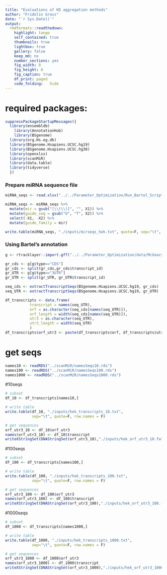 ```yaml
---
title: "Evaluations of KD aggregation methods"
author: "Fridolin Gross"
date: "`r Sys.Date()`"
output:
  rmdformats::readthedown:
    highlight: tango
    self_contained: true
    thumbnails: true
    lightbox: true
    gallery: false
    keep_md: no
    number_sections: yes
    fig_width: 8
    fig_height: 8
    fig_caption: true
    df_print: paged
    code_folding:	hide
---
```


# required packages:
```r
suppressPackageStartupMessages({
  library(ensembldb)
	library(AnnotationHub)
	library(BSgenome)
  library(org.Hs.eg.db)
  library(BSgenome.Hsapiens.UCSC.hg19)
  library(BSgenome.Hsapiens.UCSC.hg38)
  library(openxlsx)
  library(scanMiR)
  library(data.table)
  library(tidyverse)  
  })
```


### Prepare miRNA sequence file
```r
miRNA_seqs <- read.xlsx("../../Parameter_Optimization/Run_Bartel_Scripts/aav1741_DataS1.xlsx", rows=131:142, colNames = FALSE)

miRNA_seqs <- miRNA_seqs %>%
  mutate(mir = gsub("[\\(\\)]", "", X1)) %>%
  mutate(guide_seq = gsub("U", "T", X2)) %>%
  select(-X1, -X2) %>%
  mutate(guide_family = mir)

write.table(miRNA_seqs, "./inputs/mirseqs_hek.txt", quote=F, sep="\t", row.names = F)
```


### Using Bartel's annotation

```r
g <- rtracklayer::import.gff("../../Parameter_Optimization/data/McGeary_2019_raw/GSE140218_HEK293_transcriptannotations.gtf")
```

```r
gr_cds <- g[g$type=="CDS"]
gr_cds <- split(gr_cds,gr_cds$transcript_id)
gr_UTR <- g[g$type=="3UTR"]
gr_UTR <- split(gr_UTR, gr_UTR$transcript_id)

seq_cds <- extractTranscriptSeqs(BSgenome.Hsapiens.UCSC.hg19, gr_cds)
seq_UTR <- extractTranscriptSeqs(BSgenome.Hsapiens.UCSC.hg19, gr_UTR)

df_transcripts <- data.frame(
           transcript = names(seq_UTR),
           orf = as.character(seq_cds[names(seq_UTR)]),
           orf_length = width(seq_cds[names(seq_UTR)]),
           utr3 = as.character(seq_UTR),
           utr3_length = width(seq_UTR)
           )
df_transcripts$orf_utr3 <- paste(df_transcripts$orf, df_transcripts$utr3, sep="")
```


# get seqs
```r
names10 <- readRDS("../scanMiR/namesSeqs10.rds")
names100 <- readRDS("../scanMiR/namesSeqs100.rds")
names1000 <- readRDS("../scanMiR/namesSeqs1000.rds")
```


#10seqs 
```r
# subset
df_10 <- df_transcripts[names10,] 

# write table
write.table(df_10, "./inputs/hek_transcripts_10.txt", 
            sep="\t", quote=F, row.names = F)

# get sequences
orf_utr3_10 <- df_10$orf_utr3
names(orf_utr3_10) <- df_10$transcript
writeXStringSet(DNAStringSet(orf_utr3_10),"./inputs/hek_orf_utr3_10.fa")
```


#100seqs 
```r
# subset
df_100 <- df_transcripts[names100,] 

# write table
write.table(df_100, "./inputs/hek_transcripts_100.txt", 
            sep="\t", quote=F, row.names = F)

# get sequences
orf_utr3_100 <- df_100$orf_utr3
names(orf_utr3_100) <- df_100$transcript
writeXStringSet(DNAStringSet(orf_utr3_100),"./inputs/hek_orf_utr3_100.fa")
```



#1000seqs 
```r
# subset
df_1000 <- df_transcripts[names1000,] 

# write table
write.table(df_1000, "./inputs/hek_transcripts_1000.txt", 
            sep="\t", quote=F, row.names = F)

# get sequences
orf_utr3_1000 <- df_1000$orf_utr3
names(orf_utr3_1000) <- df_1000$transcript
writeXStringSet(DNAStringSet(orf_utr3_1000),"./inputs/hek_orf_utr3_1000.fa")
```
